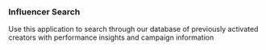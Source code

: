 ### Influencer Search
Use this application to search through our database of previously activated creators with performance insights and campaign information
